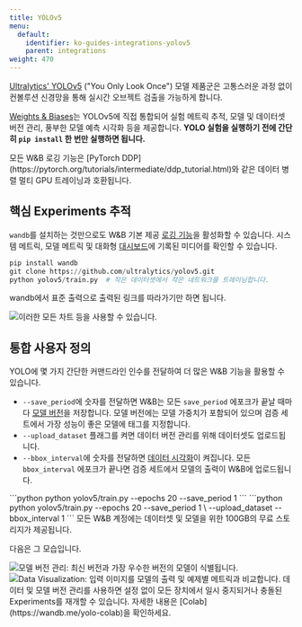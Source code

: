 ```yaml
---
title: YOLOv5
menu:
  default:
    identifier: ko-guides-integrations-yolov5
    parent: integrations
weight: 470
---
```


<Card title="Try in Colab" href="https://colab.research.google.com/github/wandb/examples/blob/master/colabs/yolo/Train_and_Debug_YOLOv5_Models_with_Weights_%26_Biases_.ipynb" icon="python"/>

[Ultralytics' YOLOv5](https://ultralytics.com/yolo) ("You Only Look Once") 모델 제품군은 고통스러운 과정 없이 컨볼루션 신경망을 통해 실시간 오브젝트 검출을 가능하게 합니다.

[Weights & Biases](http://wandb.com)는 YOLOv5에 직접 통합되어 실험 메트릭 추적, 모델 및 데이터셋 버전 관리, 풍부한 모델 예측 시각화 등을 제공합니다. **YOLO 실험을 실행하기 전에 간단히 `pip install` 한 번만 실행하면 됩니다.**

<Note>
모든 W&B 로깅 기능은 [PyTorch DDP](https://pytorch.org/tutorials/intermediate/ddp_tutorial.html)와 같은 데이터 병렬 멀티 GPU 트레이닝과 호환됩니다.
</Note>

## 핵심 Experiments 추적
`wandb`를 설치하는 것만으로도 W&B 기본 제공 [로깅 기능](/ko/models/track/log/)을 활성화할 수 있습니다. 시스템 메트릭, 모델 메트릭 및 대화형 [대시보드](/ko/models/track/workspaces/)에 기록된 미디어를 확인할 수 있습니다.

```python
pip install wandb
git clone https://github.com/ultralytics/yolov5.git
python yolov5/train.py  # 작은 데이터셋에서 작은 네트워크를 트레이닝합니다.
```

wandb에서 표준 출력으로 출력된 링크를 따라가기만 하면 됩니다.

<Frame>
    <img src="/images/integrations/yolov5_experiment_tracking.png" alt="이러한 모든 차트 등을 사용할 수 있습니다."  />
</Frame>

## 통합 사용자 정의

YOLO에 몇 가지 간단한 커맨드라인 인수를 전달하여 더 많은 W&B 기능을 활용할 수 있습니다.

* `--save_period`에 숫자를 전달하면 W&B는 모든 `save_period` 에포크가 끝날 때마다 [모델 버전](/ko/models/core/registry/)을 저장합니다. 모델 버전에는 모델 가중치가 포함되어 있으며 검증 세트에서 가장 성능이 좋은 모델에 태그를 지정합니다.
* `--upload_dataset` 플래그를 켜면 데이터 버전 관리를 위해 데이터셋도 업로드됩니다.
* `--bbox_interval`에 숫자를 전달하면 [데이터 시각화](/)이 켜집니다. 모든 `bbox_interval` 에포크가 끝나면 검증 세트에서 모델의 출력이 W&B에 업로드됩니다.

<Tabs>
<Tab title="모델 버전 관리만 해당">
```python
python yolov5/train.py --epochs 20 --save_period 1
```
</Tab>
<Tab title="모델 버전 관리 및 Data Visualization">
```python
python yolov5/train.py --epochs 20 --save_period 1 \
  --upload_dataset --bbox_interval 1
```
</Tab>
</Tabs>

<Note>
모든 W&B 계정에는 데이터셋 및 모델을 위한 100GB의 무료 스토리지가 제공됩니다.
</Note>

다음은 그 모습입니다.

<Frame>
    <img src="/images/integrations/yolov5_model_versioning.png" alt="모델 버전 관리: 최신 버전과 가장 우수한 버전의 모델이 식별됩니다."  />
</Frame>

<Frame>
    <img src="/images/integrations/yolov5_data_visualization.png" alt="Data Visualization: 입력 이미지를 모델의 출력 및 예제별 메트릭과 비교합니다."  />
</Frame>

<Note>
데이터 및 모델 버전 관리를 사용하면 설정 없이 모든 장치에서 일시 중지되거나 충돌된 Experiments를 재개할 수 있습니다. 자세한 내용은 [Colab](https://wandb.me/yolo-colab)을 확인하세요.
</Note>
